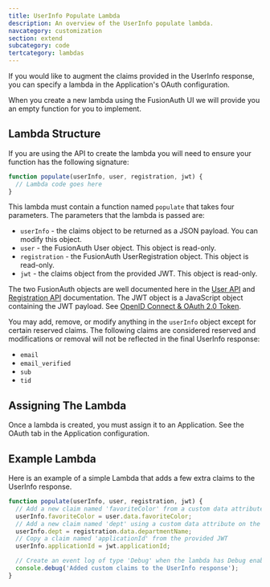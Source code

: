 ```yaml
---
title: UserInfo Populate Lambda
description: An overview of the UserInfo populate lambda.
navcategory: customization
section: extend
subcategory: code
tertcategory: lambdas
---
```


If you would like to augment the claims provided in the UserInfo response, you can specify a lambda in the Application's OAuth configuration.

When you create a new lambda using the FusionAuth UI we will provide you an empty function for you to implement.

## Lambda Structure

If you are using the API to create the lambda you will need to ensure your function has the following signature:

```javascript
function populate(userInfo, user, registration, jwt) {
  // Lambda code goes here
}
```

This lambda must contain a function named `populate` that takes four parameters. The parameters that the lambda is passed are:

* `userInfo` - the claims object to be returned as a JSON payload. You can modify this object.
* `user` - the FusionAuth User object. This object is read-only.
* `registration` - the FusionAuth UserRegistration object. This object is read-only.
* `jwt` - the claims object from the provided JWT. This object is read-only.

The two FusionAuth objects are well documented here in the [User API](/docs/apis/users) and [Registration API](/docs/apis/registrations) documentation. The JWT object is a JavaScript object containing the JWT payload. See [OpenID Connect & OAuth 2.0 Token](/docs/lifecycle/authenticate-users/oauth/tokens).

You may add, remove, or modify anything in the `userInfo` object except for certain reserved claims. The following claims are considered reserved and modifications or removal will not be reflected in the final UserInfo response:

- `email`
- `email_verified`
- `sub`
- `tid`

## Assigning The Lambda

Once a lambda is created, you must assign it to an Application. See the <Breadcrumb>OAuth</Breadcrumb> tab in the Application configuration.

## Example Lambda

Here is an example of a simple Lambda that adds a few extra claims to the UserInfo response.

```javascript
function populate(userInfo, user, registration, jwt) {
  // Add a new claim named 'favoriteColor' from a custom data attribute on the user
  userInfo.favoriteColor = user.data.favoriteColor;
  // Add a new claim named 'dept' using a custom data attribute on the registration
  userInfo.dept = registration.data.departmentName;
  // Copy a claim named 'applicationId' from the provided JWT
  userInfo.applicationId = jwt.applicationId;

  // Create an event log of type 'Debug' when the lambda has Debug enabled
  console.debug('Added custom claims to the UserInfo response');
}
```
